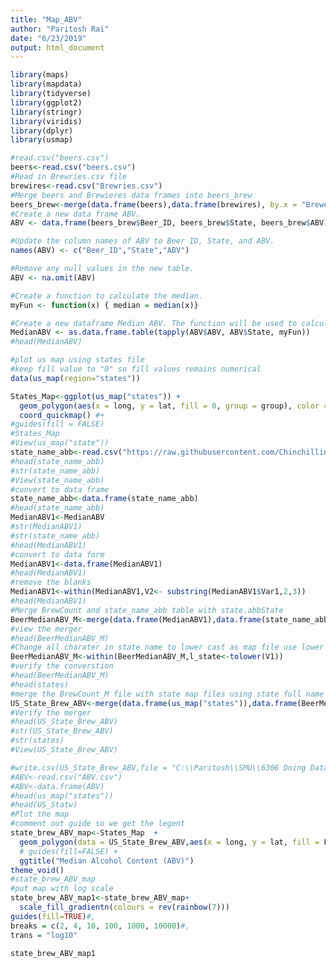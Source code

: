 ```yaml
---
title: "Map_ABV"
author: "Paritosh Rai"
date: "6/23/2019"
output: html_document
---
```




```r
library(maps)
library(mapdata)
library(tidyverse)
library(ggplot2)
library(stringr)
library(viridis)
library(dplyr)
library(usmap)

#read.csv("beers.csv")
beers<-read.csv("beers.csv")
#Read in Brewries.csv file
brewires<-read.csv("Brewries.csv")
#Merge beers and Brewieres data frames into beers_brew
beers_brew<-merge(data.frame(beers),data.frame(brewires), by.x = "Brewery_id",by.y="Brew_ID")
#Create a new data frame ABV. 
ABV <- data.frame(beers_brew$Beer_ID, beers_brew$State, beers_brew$ABV)

#Update the column names of ABV to Beer ID, State, and ABV.
names(ABV) <- c("Beer_ID","State","ABV")

#Remove any null values in the new table.
ABV <- na.omit(ABV)

#Create a function to calculate the median.
myFun <- function(x) { median = median(x)}

#Create a new dataframe Median ABV. The function will be used to calculate median ABV per-state.
MedianABV <- as.data.frame.table(tapply(ABV$ABV, ABV$State, myFun))
#head(MedianABV)

#plot us map using states file 
#keep fill value to "0" so fill values remains numerical
data(us_map(region="states"))

States_Map<-ggplot(us_map("states")) + 
  geom_polygon(aes(x = long, y = lat, fill = 0, group = group), color = "white") + 
  coord_quickmap() #+
#guides(fill = FALSE) 
#States_Map
#View(us_map("state"))
state_name_abb<-read.csv("https://raw.githubusercontent.com/Chinchillin1981/CaseStudy1_Matt_Paritosh/a5e17a7b0820dcee785e006653d05874465fc2e7/state_name_abb.csv", header=FALSE,sep=",")
#head(state_name_abb)
#str(state_name_abb)
#View(state_name_abb)
#convert to data frame
state_name_abb<-data.frame(state_name_abb)
#head(state_name_abb)
MedianABV1<-MedianABV
#str(MedianABV1)
#str(state_name_abb)
#head(MedianABV1)
#convert to data form
MedianABV1<-data.frame(MedianABV1)
#head(MedianABV1)
#remove the blanks
MedianABV1<-within(MedianABV1,V2<- substring(MedianABV1$Var1,2,3))
#head(MedianABV1)
#Merge BrewCount and state_name_abb table with state.abbState
BeerMedianABV_M<-merge(data.frame(MedianABV1),data.frame(state_name_abb),by.x="V2",by.y="V2")
#view the merger
#head(BeerMedianABV_M)
#Change all charater in state name to lower cast as map file use lower case for statename
BeerMedianABV_M<-within(BeerMedianABV_M,l_state<-tolower(V1))
#verify the converstion
#head(BeerMedianABV_M)
#head(states)
#merge the BrewCount_M file with state map files using state full name
US_State_Brew_ABV<-merge(data.frame(us_map("states")),data.frame(BeerMedianABV_M),by.x = "full",by.y="V1")
#Verify the merger
#head(US_State_Brew_ABV)
#str(US_State_Brew_ABV)
#str(states)
#View(US_State_Brew_ABV)

#write.csv(US_State_Brew_ABV,file = "C:\\Paritosh\\SMU\\6306 Doing Data Science\\Case_Study_1\\CaseStudy1_Matt_Paritosh\\ABV1.csv")
#ABV<-read.csv("ABV.csv")
#ABV<-data.frame(ABV)
#head(us_map("states"))
#head(US_Statw)
#Plot the map
#comment out guide so we get the legent
state_brew_ABV_map<-States_Map  +
  geom_polygon(data = US_State_Brew_ABV,aes(x = long, y = lat, fill = Freq , group = group),color = "white") +
  # guides(fill=FALSE) +
  ggtitle("Median Alcohol Content (ABV)")
theme_void()
#state_brew_ABV_map 
#put map with log scale
state_brew_ABV_map1<-state_brew_ABV_map+
  scale_fill_gradientn(colours = rev(rainbow(7)))
guides(fill=TRUE)#,
breaks = c(2, 4, 10, 100, 1000, 10000)#,
trans = "log10"

state_brew_ABV_map1

```
